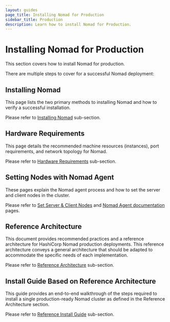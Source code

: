 ```yaml
---
layout: guides
page_title: Installing Nomad for Production
sidebar_title: Production
description: Learn how to install Nomad for Production.
---
```


# Installing Nomad for Production

This section covers how to install Nomad for production.

There are multiple steps to cover for a successful Nomad deployment:

## Installing Nomad

This page lists the two primary methods to installing Nomad and how to verify a successful installation.

Please refer to [Installing Nomad](/guides/install) sub-section.

## Hardware Requirements

This page details the recommended machine resources (instances), port requirements, and network topology for Nomad.

Please refer to [Hardware Requirements](/guides/install/production/requirements) sub-section.

## Setting Nodes with Nomad Agent
These pages explain the Nomad agent process and how to set the server and client nodes in the cluster.

Please refer to [Set Server & Client Nodes](/guides/install/production/nomad-agent) and [Nomad Agent documentation](/docs/commands/agent) pages.

## Reference Architecture

This document provides recommended practices and a reference architecture for HashiCorp Nomad production deployments. This reference architecture conveys a general architecture that should be adapted to accommodate the specific needs of each implementation.

Please refer to [Reference Architecture](/guides/install/production/reference-architecture) sub-section.

## Install Guide Based on Reference Architecture
This guide provides an end-to-end walkthrough of the steps required to install a single production-ready Nomad cluster as defined in the Reference Architecture section.

Please refer to [Reference Install Guide](/guides/install/production/deployment-guide) sub-section.
